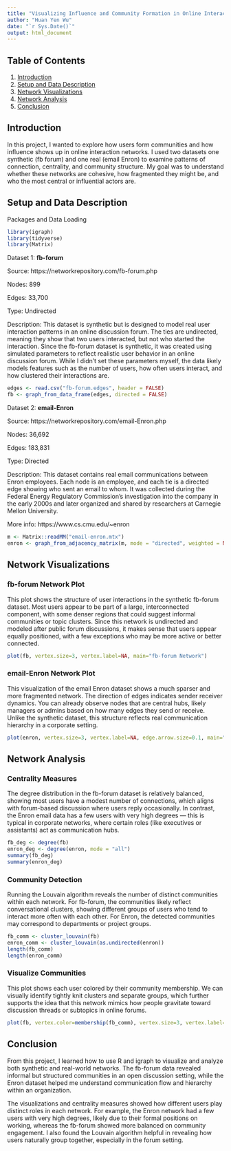 ---
title: "Visualizing Influence and Community Formation in Online Interaction Networks"
author: "Huan Yen Wu"
date: "`r Sys.Date()`"
output: html_document
---

## Table of Contents
1. [Introduction](#introduction)
2. [Setup and Data Description](#setup)
3. [Network Visualizations](#visualizations)
4. [Network Analysis](#analysis)
5. [Conclusion](#conclusion)


## Introduction {#introduction}

In this project, I wanted to explore how users form communities and how influence shows up in online interaction networks. I used two datasets one synthetic (fb forum) and one real (email Enron) to examine patterns of connection, centrality, and community structure. My goal was to understand whether these networks are cohesive, how fragmented they might be, and who the most central or influential actors are.

## Setup and Data Description {#setup}

Packages and Data Loading
```{r setup, warning = FALSE, message = FALSE }
library(igraph)
library(tidyverse)
library(Matrix)
```


Dataset 1: **fb-forum**

Source: https://networkrepository.com/fb-forum.php

Nodes: 899

Edges: 33,700

Type: Undirected

Description: This dataset is synthetic but is designed to model real user interaction patterns in an online discussion forum. The ties are undirected, meaning they show that two users interacted, but not who started the interaction. Since the fb-forum dataset is synthetic, it was created using simulated parameters to reflect realistic user behavior in an online discussion forum. While I didn’t set these parameters myself, the data likely models features such as the number of users, how often users interact, and how clustered their interactions are.

```{r, warning = FALSE, message = FALSE}
edges <- read.csv("fb-forum.edges", header = FALSE)
fb <- graph_from_data_frame(edges, directed = FALSE)
```


Dataset 2: **email-Enron**

Source: https://networkrepository.com/email-Enron.php

Nodes: 36,692

Edges: 183,831

Type: Directed

Description: This dataset contains real email communications between Enron employees. Each node is an employee, and each tie is a directed edge showing who sent an email to whom. It was collected during the Federal Energy Regulatory Commission’s investigation into the company in the early 2000s and later organized and shared by researchers at Carnegie Mellon University.

More info: https://www.cs.cmu.edu/~enron

```{r, warning = FALSE, message = FALSE}
m <- Matrix::readMM("email-enron.mtx")
enron <- graph_from_adjacency_matrix(m, mode = "directed", weighted = NULL)
```



## Network Visualizations {#visualizations}

### fb-forum Network Plot

This plot shows the structure of user interactions in the synthetic fb-forum dataset. Most users appear to be part of a large, interconnected component, with some denser regions that could suggest informal communities or topic clusters. Since this network is undirected and modeled after public forum discussions, it makes sense that users appear equally positioned, with a few exceptions who may be more active or better connected.

``` {r, warning = FALSE, message = FALSE}
plot(fb, vertex.size=3, vertex.label=NA, main="fb-forum Network")
```



### email-Enron Network Plot

This visualization of the email Enron dataset shows a much sparser and more fragmented network. The direction of edges indicates sender receiver dynamics. You can already observe nodes that are central hubs, likely managers or admins based on how many edges they send or receive. Unlike the synthetic dataset, this structure reflects real communication hierarchy in a corporate setting.

```{r, message=FALSE, warning=FALSE}
plot(enron, vertex.size=3, vertex.label=NA, edge.arrow.size=0.1, main="email-Enron Network")
```




## Network Analysis {#analysis}

### Centrality Measures

The degree distribution in the fb-forum dataset is relatively balanced, showing most users have a modest number of connections, which aligns with forum-based discussion where users reply occasionally. In contrast, the Enron email data has a few users with very high degrees — this is typical in corporate networks, where certain roles (like executives or assistants) act as communication hubs.

```{r, message=FALSE, warning=FALSE}
fb_deg <- degree(fb)
enron_deg <- degree(enron, mode = "all")
summary(fb_deg)
summary(enron_deg)
```

### Community Detection 

Running the Louvain algorithm reveals the number of distinct communities within each network. For fb-forum, the communities likely reflect conversational clusters, showing different groups of users who tend to interact more often with each other. For Enron, the detected communities may correspond to departments or project groups.

```{r, message=FALSE, warning=FALSE}
fb_comm <- cluster_louvain(fb)
enron_comm <- cluster_louvain(as.undirected(enron))
length(fb_comm)
length(enron_comm)
```

### Visualize Communities

This plot shows each user colored by their community membership. We can visually identify tightly knit clusters and separate groups, which further supports the idea that this network mimics how people gravitate toward discussion threads or subtopics in online forums.

```{r, message = FALSE, warning = FALSE}
plot(fb, vertex.color=membership(fb_comm), vertex.size=3, vertex.label=NA, main="fb-forum Communities")
```

## Conclusion {#conclusion}
From this project, I learned how to use R and igraph to visualize and analyze both synthetic and real-world networks. The fb-forum data revealed informal but structured communities in an open discussion setting, while the Enron dataset helped me understand communication flow and hierarchy within an organization.

The visualizations and centrality measures showed how different users play distinct roles in each network. For example, the Enron network had a few users with very high degrees, likely due to their formal positions on working, whereas the fb-forum showed more balanced on community engagement. I also found the Louvain algorithm helpful in revealing how users naturally group together, especially in the forum setting.


